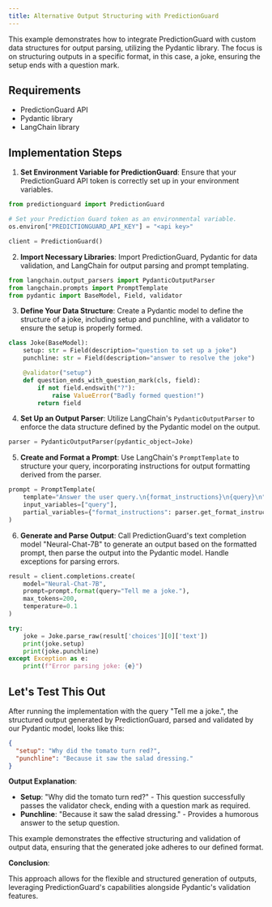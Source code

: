 ```yaml
---
title: Alternative Output Structuring with PredictionGuard
---
```


This example demonstrates how to integrate PredictionGuard with custom data structures for output parsing, utilizing the Pydantic library. The focus is on structuring outputs in a specific format, in this case, a joke, ensuring the setup ends with a question mark.

## Requirements

- PredictionGuard API
- Pydantic library
- LangChain library

## Implementation Steps

1. **Set Environment Variable for PredictionGuard**: Ensure that your PredictionGuard API token is correctly set up in your environment variables.

```python
from predictionguard import PredictionGuard

# Set your Prediction Guard token as an environmental variable.
os.environ["PREDICTIONGUARD_API_KEY"] = "<api key>"

client = PredictionGuard()
```

2. **Import Necessary Libraries**: Import PredictionGuard, Pydantic for data validation, and LangChain for output parsing and prompt templating.

```python
from langchain.output_parsers import PydanticOutputParser
from langchain.prompts import PromptTemplate
from pydantic import BaseModel, Field, validator
```

3. **Define Your Data Structure**: Create a Pydantic model to define the structure of a joke, including setup and punchline, with a validator to ensure the setup is properly formed.

```python
class Joke(BaseModel):
    setup: str = Field(description="question to set up a joke")
    punchline: str = Field(description="answer to resolve the joke")

    @validator("setup")
    def question_ends_with_question_mark(cls, field):
        if not field.endswith("?"):
            raise ValueError("Badly formed question!")
        return field
```

4. **Set Up an Output Parser**: Utilize LangChain's `PydanticOutputParser` to enforce the data structure defined by the Pydantic model on the output.

```python
parser = PydanticOutputParser(pydantic_object=Joke)
```

5. **Create and Format a Prompt**: Use LangChain's `PromptTemplate` to structure your query, incorporating instructions for output formatting derived from the parser.

```python
prompt = PromptTemplate(
    template="Answer the user query.\n{format_instructions}\n{query}\n",
    input_variables=["query"],
    partial_variables={"format_instructions": parser.get_format_instructions()},
)
```

6. **Generate and Parse Output**: Call PredictionGuard's text completion model "Neural-Chat-7B" to generate an output based on the formatted prompt, then parse the output into the Pydantic model. Handle exceptions for parsing errors.

```python
result = client.completions.create(
    model="Neural-Chat-7B",
    prompt=prompt.format(query="Tell me a joke."),
    max_tokens=200,
    temperature=0.1
)

try:
    joke = Joke.parse_raw(result['choices'][0]['text'])
    print(joke.setup)
    print(joke.punchline)
except Exception as e:
    print(f"Error parsing joke: {e}")
```

## Let's Test This Out

After running the implementation with the query "Tell me a joke.", the structured output generated by PredictionGuard, parsed and validated by our Pydantic model, looks like this:

```json
{
  "setup": "Why did the tomato turn red?",
  "punchline": "Because it saw the salad dressing."
}
```

**Output Explanation**:

- **Setup**: "Why did the tomato turn red?" - This question successfully passes the validator check, ending with a question mark as required.
- **Punchline**: "Because it saw the salad dressing." - Provides a humorous answer to the setup question.

This example demonstrates the effective structuring and validation of output data, ensuring that the generated joke adheres to our defined format.

**Conclusion**:

This approach allows for the flexible and structured generation of outputs, leveraging PredictionGuard's capabilities alongside Pydantic's validation features.
